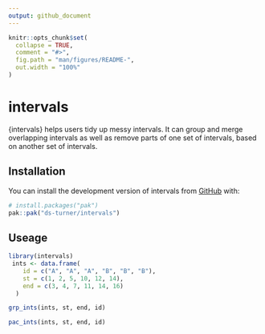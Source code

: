 ```yaml
---
output: github_document
---
```


<!-- README.md is generated from README.Rmd. Please edit that file -->

```r
knitr::opts_chunk$set(
  collapse = TRUE,
  comment = "#>",
  fig.path = "man/figures/README-",
  out.width = "100%"
)
```

# intervals

<!-- badges: start -->
<!-- badges: end -->

{intervals} helps users tidy up messy intervals. It can group and merge overlapping intervals as well as remove parts of one set of intervals, based on another set of intervals.

## Installation

You can install the development version of intervals from [GitHub](https://github.com/) with:

``` r
# install.packages("pak")
pak::pak("ds-turner/intervals")
```

## Useage

```r
library(intervals)
 ints <- data.frame(
    id = c("A", "A", "A", "B", "B", "B"),
    st = c(1, 2, 5, 10, 12, 14),
    end = c(3, 4, 7, 11, 14, 16)
  )

grp_ints(ints, st, end, id)
```
```r
pac_ints(ints, st, end, id)
```
